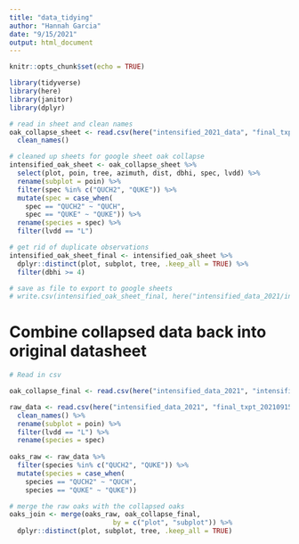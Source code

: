 ```yaml
---
title: "data_tidying"
author: "Hannah Garcia"
date: "9/15/2021"
output: html_document
---
```


```r
knitr::opts_chunk$set(echo = TRUE)

library(tidyverse)
library(here)
library(janitor)
library(dplyr)
```


```r
# read in sheet and clean names
oak_collapse_sheet <- read.csv(here("intensified_2021_data", "final_txpt_20210915.csv")) %>% 
  clean_names()

# cleaned up sheets for google sheet oak collapse
intensified_oak_sheet <- oak_collapse_sheet %>% 
  select(plot, poin, tree, azimuth, dist, dbhi, spec, lvdd) %>% 
  rename(subplot = poin) %>% 
  filter(spec %in% c("QUCH2", "QUKE")) %>% 
  mutate(spec = case_when(
    spec == "QUCH2" ~ "QUCH",
    spec == "QUKE" ~ "QUKE")) %>% 
  rename(species = spec) %>% 
  filter(lvdd == "L")

# get rid of duplicate observations
intensified_oak_sheet_final <- intensified_oak_sheet %>% 
  dplyr::distinct(plot, subplot, tree, .keep_all = TRUE) %>% 
  filter(dbhi >= 4)

# save as file to export to google sheets
# write.csv(intensified_oak_sheet_final, here("intensified_data_2021/intensified_oaks.csv"), row.names = FALSE)

```

# Combine collapsed data back into original datasheet
```r
# Read in csv

oak_collapse_final <- read.csv(here("intensified_data_2021", "intensified_oak_collapse_final.csv")) 

raw_data <- read.csv(here("intensified_data_2021", "final_txpt_20210915.csv")) %>% 
  clean_names() %>% 
  rename(subplot = poin) %>% 
  filter(lvdd == "L") %>% 
  rename(species = spec)
  
oaks_raw <- raw_data %>% 
  filter(species %in% c("QUCH2", "QUKE")) %>% 
  mutate(species = case_when(
    species == "QUCH2" ~ "QUCH",
    species == "QUKE" ~ "QUKE")) 

# merge the raw oaks with the collapsed oaks
oaks_join <- merge(oaks_raw, oak_collapse_final, 
                          by = c("plot", "subplot")) %>% 
  dplyr::distinct(plot, subplot, tree, .keep_all = TRUE)
  
```









